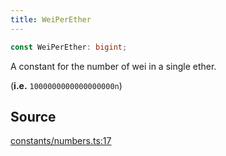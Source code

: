 ```yaml
---
title: WeiPerEther
---
```


```ts
const WeiPerEther: bigint;
```

A constant for the number of wei in a single ether.

(**i.e.** `1000000000000000000n`)

## Source

[constants/numbers.ts:17](https://github.com/dominant-strategies/quais.js/blob/40f3917383e9421179ebdbc4076b907a7d088144/src/constants/numbers.ts#L17)
